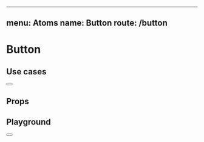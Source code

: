 
---
menu: Atoms
name: Button
route: /button
---


# Button

## Use cases

<div>
  <Button />
</div>

## Props

<PropsTable of={Button} />

## Playground

<Playground>
  <Button />
</Playground>